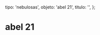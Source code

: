 
  tipo: 'nebulosas',
  objeto: 'abel 21',
  titulo: '',
};

# abel 21

<Imagen
  src="registro/abel-21_20121000_1_user_556_medusa_pa.jpg"
  fecha="20121000"
/>